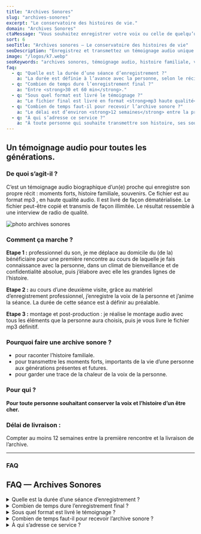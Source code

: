 ```yaml
---
title: "Archives Sonores"
slug: "archives-sonores"
excerpt: "Le conservatoire des histoires de vie."
domain: "Archives Sonores"
ctaMessage: "Vous souhaitez enregistrer votre voix ou celle de quelqu’un que vous aimez ? Contactez-moi"
sort: 6
seoTitle: "Archives sonores — Le conservatoire des histoires de vie"
seoDescription: "Enregistrez et transmettez un témoignage audio unique. Des archives sonores pour préserver l’histoire familiale, partager des souvenirs et garder la voix d’un proche."
image: "/logos/k7.webp"
seoKeywords: "archives sonores, témoignage audio, histoire familiale, voix de proche, biographie sonore, souvenir audio"
faq:
  - q: "Quelle est la durée d’une séance d’enregistrement ?"
    a: "La durée est définie à l’avance avec la personne, selon le récit souhaité. Généralement, la séance dure entre <strong>30 min et 2h</strong>."
  - q: "Combien de temps dure l’enregistrement final ?"
    a: "Entre <strong>30 et 60 min</strong>."
  - q: "Sous quel format est livré le témoignage ?"
    a: "Le fichier final est livré en format <strong>mp3 haute qualité</strong>, prêt à être conservé, copié et partagé sans limite."
  - q: "Combien de temps faut-il pour recevoir l’archive sonore ?"
    a: "Le délai est d’environ <strong>12 semaines</strong> entre la première rencontre et la livraison du fichier final."
  - q: "À qui s’adresse ce service ?"
    a: "À toute personne qui souhaite transmettre son histoire, ses souvenirs et sa voix aux générations futures."
---
```


## Un témoignage audio pour toutes les générations. 


### De quoi s’agit-il ?  

C’est un témoignage audio biographique d’un(e) proche qui enregistre son propre récit : moments forts, histoire familiale, souvenirs. Ce fichier est au format mp3 , en haute qualité audio. Il est livré de façon dématérialisée. Le fichier peut-être copié et transmis de façon illimitée. Le résultat ressemble à une interview de radio de qualité.

![photo archives sonores](/images/archives-sonores/archives-sonores.webp)

### Comment ça marche ?

**Etape 1 :** professionnel du son, je me déplace au domicile du (de la) bénéficiaire pour une première rencontre au cours de laquelle je fais connaissance avec la personne, dans un climat de bienveillance et de confidentialité absolue, puis j’élabore avec elle les grandes lignes de l’histoire.  

**Etape 2 :** au cours d’une deuxième visite, grâce au matériel d’enregistrement professionnel, j’enregistre la voix de la personne et j’anime la séance. La durée de cette séance est à définir au préalable.  

**Etape 3 :** montage et post-production : je réalise le montage audio avec tous les éléments que la personne aura choisis, puis je vous livre le fichier mp3 définitif.  

### Pourquoi faire une archive sonore ?

- pour raconter l’histoire familiale.
- pour transmettre les moments forts, importants de la vie d’une personne aux générations présentes et futures.
- pour garder une trace de la chaleur de la voix de la personne.

### Pour qui ?

**Pour toute personne souhaitant conserver la voix et l’histoire d’un être cher.**

### Délai de livraison :

Compter au moins 12 semaines entre la première rencontre et la livraison de l’archive.  

---
### FAQ

## FAQ — Archives Sonores

<details>
  <summary>Quelle est la durée d’une séance d’enregistrement ?</summary>
  La durée est définie à l’avance avec la personne, selon le récit souhaité.  
  Généralement, la séance dure entre <strong>30 min et 2h</strong>.
</details>

<details>
  <summary>Combien de temps dure l’enregistrement final ?</summary>
  Entre <strong>30 et 60 min</strong>.
</details>

<details>
  <summary>Sous quel format est livré le témoignage ?</summary>
  Le fichier final est livré en format <strong>mp3 haute qualité</strong>, prêt à être conservé, copié et partagé sans limite.
</details>

<details>
  <summary>Combien de temps faut-il pour recevoir l’archive sonore ?</summary>
  Le délai est d’environ <strong>12 semaines</strong> entre la première rencontre et la livraison du fichier final.
</details>

<details>
  <summary>À qui s’adresse ce service ?</summary>
  À toute personne qui souhaite transmettre son histoire, ses souvenirs et sa voix aux générations futures.
</details>
